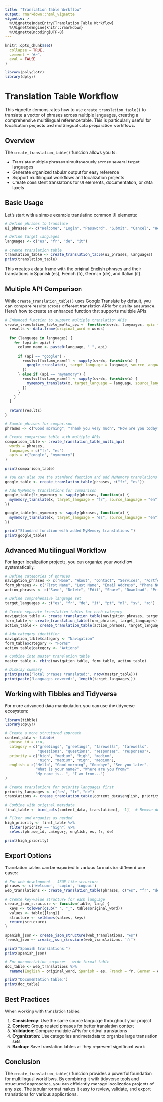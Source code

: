 ```yaml
---
title: "Translation Table Workflow"
output: rmarkdown::html_vignette
vignette: >
  %\VignetteIndexEntry{Translation Table Workflow}
  %\VignetteEngine{knitr::rmarkdown}
  %\VignetteEncoding{UTF-8}
---
```


```r
knitr::opts_chunk$set(
  collapse = TRUE,
  comment = "#>",
  eval = FALSE
)
```

```r
library(polyglotr)
library(dplyr)
```

# Translation Table Workflow

This vignette demonstrates how to use `create_translation_table()` to translate a vector of phrases across multiple languages, creating a comprehensive multilingual reference table. This is particularly useful for localization projects and multilingual data preparation workflows.

## Overview

The `create_translation_table()` function allows you to:

- Translate multiple phrases simultaneously across several target languages
- Generate organized tabular output for easy reference
- Support multilingual workflows and localization projects
- Create consistent translations for UI elements, documentation, or data labels

## Basic Usage

Let's start with a simple example translating common UI elements:

```r
# Define phrases to translate
ui_phrases <- c("Welcome", "Login", "Password", "Submit", "Cancel", "Help")

# Define target languages
languages <- c("es", "fr", "de", "it")

# Create translation table
translation_table <- create_translation_table(ui_phrases, languages)
print(translation_table)
```

This creates a data frame with the original English phrases and their translations in Spanish (es), French (fr), German (de), and Italian (it).

## Multiple API Comparison

While `create_translation_table()` uses Google Translate by default, you can compare results across different translation APIs for quality assurance. Here's how to create an enhanced function that supports multiple APIs:

```r
# Enhanced function to support multiple translation APIs
create_translation_table_multi_api <- function(words, languages, apis = c("google", "mymemory")) {
  results <- data.frame(original_word = words)
  
  for (language in languages) {
    for (api in apis) {
      column_name <- paste0(language, "_", api)
      
      if (api == "google") {
        results[[column_name]] <- sapply(words, function(x) {
          google_translate(x, target_language = language, source_language = "en")
        })
      } else if (api == "mymemory") {
        results[[column_name]] <- sapply(words, function(x) {
          mymemory_translate(x, target_language = language, source_language = "en")
        })
      }
    }
  }
  
  return(results)
}

# Sample phrases for comparison
phrases <- c("Good morning", "Thank you very much", "How are you today?")

# Create comparison table with multiple APIs
comparison_table <- create_translation_table_multi_api(
  words = phrases, 
  languages = c("fr", "es"), 
  apis = c("google", "mymemory")
)

print(comparison_table)

# You can also use the standard function and add MyMemory translations
google_table <- create_translation_table(phrases, c("fr", "es"))

# Add MyMemory translations for comparison
google_table$fr_mymemory <- sapply(phrases, function(x) {
  mymemory_translate(x, target_language = "fr", source_language = "en")
})

google_table$es_mymemory <- sapply(phrases, function(x) {
  mymemory_translate(x, target_language = "es", source_language = "en")
})

print("Standard function with added MyMemory translations:")
print(google_table)
```

## Advanced Multilingual Workflow

For larger localization projects, you can organize your workflow systematically:

```r
# Define categories of phrases
navigation_phrases <- c("Home", "About", "Contact", "Services", "Portfolio")
form_phrases <- c("First Name", "Last Name", "Email Address", "Phone Number", "Message")
action_phrases <- c("Save", "Delete", "Edit", "Share", "Download", "Print")

# Define comprehensive language set
target_languages <- c("es", "fr", "de", "it", "pt", "nl", "sv", "no")

# Create separate translation tables for each category
navigation_table <- create_translation_table(navigation_phrases, target_languages)
form_table <- create_translation_table(form_phrases, target_languages)
action_table <- create_translation_table(action_phrases, target_languages)

# Add category identifier
navigation_table$category <- "Navigation"
form_table$category <- "Forms"
action_table$category <- "Actions"

# Combine into master translation table
master_table <- rbind(navigation_table, form_table, action_table)

# Display summary
print(paste("Total phrases translated:", nrow(master_table)))
print(paste("Languages covered:", length(target_languages)))
```

## Working with Tibbles and Tidyverse

For more advanced data manipulation, you can use the tidyverse ecosystem:

```r
library(tibble)
library(dplyr)

# Create a more structured approach
content_data <- tibble(
  phrase_id = 1:8,
  category = c("greetings", "greetings", "farewells", "farewells", 
               "questions", "questions", "responses", "responses"),
  priority = c("high", "medium", "high", "medium", 
               "high", "medium", "high", "medium"),
  english = c("Hello", "Good morning", "Goodbye", "See you later",
              "What is your name?", "Where are you from?", 
              "My name is...", "I am from...")
)

# Create translations for priority languages first
priority_languages <- c("es", "fr", "de")
translations <- create_translation_table(content_data$english, priority_languages)

# Combine with original metadata
final_table <- bind_cols(content_data, translations[, -1])  # Remove duplicate original_word column

# Filter and organize as needed
high_priority <- final_table %>% 
  filter(priority == "high") %>%
  select(phrase_id, category, english, es, fr, de)

print(high_priority)
```

## Export Options

Translation tables can be exported in various formats for different use cases:

```r
# For web development - JSON-like structure
phrases <- c("Welcome", "Login", "Logout")
web_translations <- create_translation_table(phrases, c("es", "fr", "de"))

# Create key-value structure for each language
create_json_structure <- function(table, lang) {
  keys <- tolower(gsub(" ", "_", table$original_word))
  values <- table[[lang]]
  structure <- setNames(values, keys)
  return(structure)
}

spanish_json <- create_json_structure(web_translations, "es")
french_json <- create_json_structure(web_translations, "fr")

print("Spanish translations:")
print(spanish_json)

# For documentation purposes - wide format table
doc_table <- web_translations %>%
  rename(English = original_word, Spanish = es, French = fr, German = de)

print("Documentation table:")
print(doc_table)
```

## Best Practices

When working with translation tables:

1. **Consistency**: Use the same source language throughout your project
2. **Context**: Group related phrases for better translation context
3. **Validation**: Compare multiple APIs for critical translations
4. **Organization**: Use categories and metadata to organize large translation sets
5. **Backup**: Save translation tables as they represent significant work

## Conclusion

The `create_translation_table()` function provides a powerful foundation for multilingual workflows. By combining it with tidyverse tools and structured approaches, you can efficiently manage localization projects of any size. The tabular format makes it easy to review, validate, and export translations for various applications.
